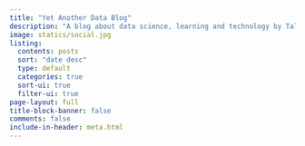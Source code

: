 ```yaml
---
title: "Yet Another Data Blog"
description: "A blog about data science, learning and technology by Tales Gomes"
image: statics/social.jpg
listing:
  contents: posts
  sort: "date desc"
  type: default
  categories: true
  sort-ui: true
  filter-ui: true
page-layout: full
title-block-banner: false
comments: false
include-in-header: meta.html
---
```



